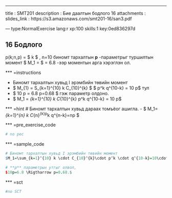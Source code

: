 ---
title       : SMT201
description : Бие даалтын бодлого 16
attachments :
  slides_link : https://s3.amazonaws.com/smt201-16/san3.pdf

--- type:NormalExercise lang:r xp:100 skills:1 key:0ed836297d

## 16 Бодлого

p(k;n,p) = $ \sigma \cdot k $  , n=10  биномт тархалтын **p** -параметрыг 
туршилтын момент $ M_1 = \overline{x} $ = 6.8  -ээр моментын арга хэрэглэн ол.

*** =instructions

- Биномт тархалтын хувьд I эрэмбийн төвийн момент 
- $ M_{1} = S_{k=1}^{10} k \cdot C_{10}^{k} \cdot$ $ p^k \cdot q^{10-k} = 10 \cdot p$  тул
- $ 10 \cdot p = 6.8 \Rightarrow p=0.68 $ гэж параметр олдоно.
- $ M_1 = \sum_{k=1}^{10} k \cdot C_{10}^{k} \cdot  p^k \cdot q^{10-k} = 10 \cdot p$

*** =hint
# Биномт тархалтын хувьд дараах томъёог ашигла.
- $ M_1=\sum_{k=1}^{n} k \cdot C_{n}^{k}\cdot p^k \cdot q^{n-k}=n\cdot p $

*** =pre_exercise_code
```r
# no pec
```

*** =sample_code
```r
# Биномт тархалтын хувьд I эрэмбийн төвийн момент
$M_1=\sum_{k=1}^{10} k \cdot C_{10}^{k}\cdot p^k \cdot q^{10-k}=10\cdot p$

# **p** параметрын утгыг олвол,
$10p=6.8 \Rigtharrow p=0.68.$

```

*** =sct
```r
#no SCT
```
